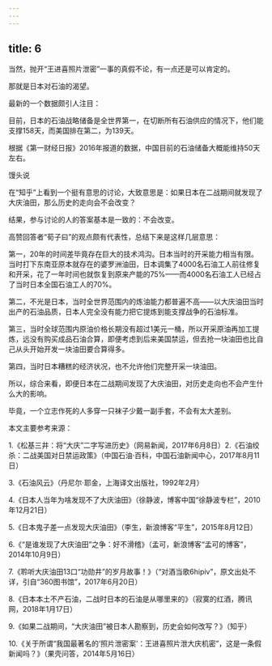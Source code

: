 ```yaml
---
---
---
```

title: 6
---



当然，抛开“王进喜照片泄密”一事的真假不论，有一点还是可以肯定的。

那就是日本对石油的渴望。

最新的一个数据颇引人注目：

目前，日本的石油战略储备是全世界第一，在切断所有石油供应的情况下，他们能支撑158天，而美国排在第二，为139天。

根据《第一财经日报》2016年报道的数据，中国目前的石油储备大概能维持50天左右。

馒头说

在“知乎”上看到一个挺有意思的讨论，大致意思是：如果日本在二战期间就发现了大庆油田，那么历史的走向会不会改变？

结果，参与讨论的人的答案基本是一致的：不会改变。

高赞回答者“荀子曰”的观点颇有代表性，总结下来是这样几层意思：

第一，20年的时间差毕竟存在巨大的技术鸿沟。日本当时的开采能力相当有限。当时打下东南亚原本就存在的婆罗洲油田，日本调集了4000名石油工人前往修复和开采，花了一年时间也就恢复到原来产能的75%——而4000名石油工人已经占了当时日本全国石油工人的70%。

第二，不光是日本，当时全世界范围内的炼油能力都普遍不高——以大庆油田当时出产的石油品质，日本人完全没有能力把它提炼到能支撑战争的石油标准。

第三，当时全球范围内原油价格长期没有超过1美元一桶，所以开采原油再加工提炼，远没有购买成品石油合算，即便考虑到后来美国禁运，但去抢一块油田也比自己从头开始开发一块油田要合算得多。

第四，当时日本糟糕的经济状况，也不允许他们完整开采一块油田。

所以，综合来看，即便日本在二战期间发现了大庆油田，对历史走向也不会产生什么大的影响。

毕竟，一个立志作死的人多穿一只袜子少戴一副手套，不会有太大差别。

本文主要参考来源：

1.《松基三井：将“大庆”二字写进历史》（网易新闻，2017年6月8日）2.《石油绞杀：二战美国对日禁运政策》（中国石油·百科，中国石油新闻中心，2017年8月11日）

3.《石油风云》（丹尼尔·耶金，上海译文出版社，1992年2月）

4.《日本人当年为啥发现不了大庆油田》（徐静波，博客中国“徐静波专栏”，2010年12月21日）

5.《日本鬼子差一点发现大庆油田》（李生，新浪博客“平生”，2015年8月12日）

6.《“是谁发现了大庆油田”之争：好不滑稽》（孟可，新浪博客“孟可的博客”，2014年10月9日）

7.《聆听大庆油田13口“功勋井”的岁月故事！》（“对酒当歌6hipiv”，原文出处不详，引自“360图书馆”，2017年6月20日）

8.《日本本土不产石油，二战时日本的石油是从哪里来的》（寂寞的红酒，腾讯网，2018年1月17日）

9.《如果二战期间，“大庆油田”被日本人勘察到，历史会如何改写？》（知乎）

10.《关于所谓“我国最著名的‘照片泄密案’：王进喜照片泄大庆机密”，这是一条假新闻吗？》（果壳问答，2014年5月16日）